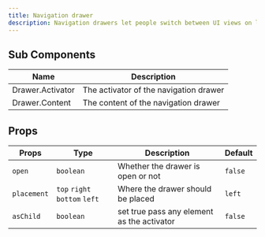 ---
title: Navigation drawer
description: Navigation drawers let people switch between UI views on larger devices
---

## Sub Components

| Name             | Description                            |
| ---------------- | -------------------------------------- |
| Drawer.Activator | The activator of the navigation drawer |
| Drawer.Content   | The content of the navigation drawer   |

## Props

| Props       | Type                          | Description                                | Default |
| ----------- | ----------------------------- | ------------------------------------------ | ------- |
| `open`      | `boolean`                     | Whether the drawer is open or not          | `false` |
| `placement` | `top` `right` `bottom` `left` | Where the drawer should be placed          | `left`  |
| `asChild`   | `boolean`                     | set true pass any element as the activator | `false` |
